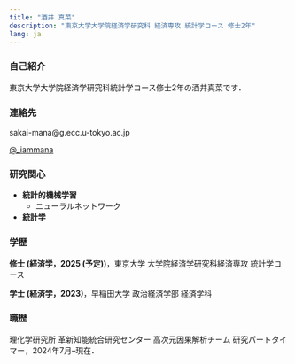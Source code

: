 ```yaml
---
title: "酒井 真菜"
description: "東京大学大学院経済学研究科 経済専攻 統計学コース 修士2年"
lang: ja
---
```


### 自己紹介
東京大学大学院経済学研究科統計学コース修士2年の酒井真菜です．


### 連絡先

<i class="bi bi-envelope" style="color: var(--icon-color); font-size: 1.3em; vertical-align: middle;"></i>
sakai-mana@g.ecc.u-tokyo.ac.jp

<i class="bi bi-twitter-x" style="color: var(--icon-color); font-size: 1.2em; vertical-align: middle;"></i>
[@_iammana](https://x.com/_iammana)


### 研究関心

- **統計的機械学習**
    - ニューラルネットワーク
- **統計学**


### 学歴

<i class="bi bi-mortarboard" style="color: var(--icon-color); font-size: 1.3em; vertical-align: middle;"></i>
**修士 (経済学，2025 (予定))**，東京大学 大学院経済学研究科経済専攻 統計学コース

<i class="bi bi-mortarboard" style="color: var(--icon-color); font-size: 1.3em; vertical-align: middle;"></i>
**学士 (経済学，2023)**，早稲田大学 政治経済学部 経済学科


### 職歴

<i class="bi bi-person" style="color: var(--icon-color); font-size: 1.3em; vertical-align: middle;"></i>
理化学研究所 革新知能統合研究センター 高次元因果解析チーム 研究パートタイマー，2024年7月--現在．
